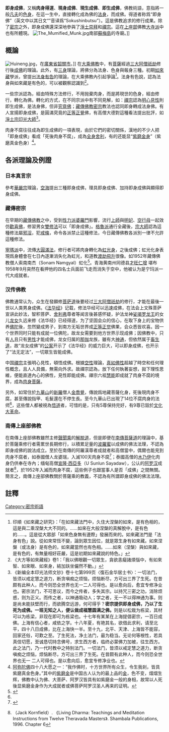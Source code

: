 {{佛教}}
'''即身成佛'''，又稱'''肉身得道'''、'''現身成佛'''、'''現生成佛'''、'''即生成佛'''，佛教術語，意指將一般[[凡夫|凡夫]]的[[色_(佛教)|色身]]，在這一生中，直接轉化成為佛的[[法身|法身]]，而成佛。得道者称爲“即身佛”（英文中以其日文“{{lang|ja|即身仏}}”音译爲“Sokushinbutsu”）。這是佛教追求的修行成果。除了[[密宗|密宗]]之外，即身成佛還深深地參與了[[淨土崇拜|淨土崇拜]]和[[禪宗|禪宗]]。這在[[上座部|上座部]]佛教[[大寺派|大寺派]]中也有所體現。
[[File:The_Mumified_Munk.jpg|thumb]]南部[[蘇梅島|蘇梅島]]的寺廟。]]

==概論==
[[File:Huineng.jpg|thumb]]，在[[廣東省|廣東省]][[韶關市|韶關市]]。]]
在[[大乘佛教|大乘佛教]]中，有[[菩薩|菩薩]]經過[[三大阿僧祇劫|三大阿僧祇劫]]修行後[[成佛|成佛]]的理論。此外，有[[三身|三身]]理論，將佛分為法身、色身與報身三種。初期[[如來藏|如來藏]]學派，曾提出[[法身有色|法身有色]]的理論，在大乘佛教內引起爭論<ref>印順《如來藏之研究》：「在如來藏法門中，久住大涅槃的如來，是有色相的，這是與二乘涅槃大大不同的。……如來在大般涅槃的真解脫中，是有色的……。這是從大眾部「如來色身無有邊際」發展而來的。如來藏法門是「法身有色」說。從如來常恆不變，論到眾生因位，就是眾生身有如來藏。如來涅槃（或法身）是有色的，如來藏當然也有色相。……如來（涅槃）與如來藏，是有色的，有無量相好莊嚴，這是初期如來藏說的特色。」</ref>。法身有色說，認為法身與如來藏是有色的，可以被觀察認識到<ref>《大方等如來藏經》卷1：「我以佛眼觀一切眾生，貪欲恚癡諸煩惱中，有如來智、如來眼、如來身，結加趺坐儼然不動。」</ref>。

一些宗派認為，經由特殊方法修行，不用抛棄肉身，而是將現世的色身，經由修行，轉化為佛。轉化的方式，在不同宗派中有不同見解，如：[[禪宗|禪宗]]認為[[見性|明心見性]]則即生成佛，是法身佛，但非[[成佛|究竟佛]]；[[藏傳佛教|藏傳佛教]][[密宗|密宗]]教法也認同即身轉成法身佛。有人宣揚即身成佛，是圓滿究竟的[[正等正覺|正等正覺]]佛，有高僧大德對這種看法提出批評，如[[淨土宗|淨土宗]][[印光大師|印光大師]]<ref>《新编全本印光法师文钞》卷十七第999页〈復石金华居士书〉：一切法门，皆须以戒定慧之道力，断贪嗔痴之烦恼，烦恼断尽，方可出三界了生死。在昔颇有此种人，而今则恐全世界也无一二人可得也。是以愈向后，愈宜专修净业也。密宗法门，不可思议，而今之传者，多失其宗。以持咒三密之功，消除烦惑，则为正义。而传之者，以神通吸动人；学之者，无一不以得神通为事。则是尚未能扶壁而行，而欲腾空远游，何可得乎？'''密宗提供即身成佛，乃以了生死为成佛。一班无知之人，便认做成福慧圆满之佛。'''则是以松栽为栋梁，其材可以为栋梁，非现在即可为栋梁也。十七年有某某在上海提倡密宗，一百日成佛。上海有信心者，咸依之学。十八年夏，有艳其名，欲借此求利，请至北平，四十八日成佛，比在上海快一半。至十九，北平、天津、上海皆不能容，回家还俗，可歎之至。了生死法，净土法门，最为稳当。无论何等根性，若具真信切愿，至诚恳切持念佛号，求生西方者，临终必蒙佛力加被，往生西方。 此之法门，乃一代时教中之特别法门。一切法门，皆须以戒定慧之道力，断贪嗔痴之烦恼，烦恼断尽，方可出三界了生死。在昔颇有此种人，而今则恐全世界也无一 二人可得也。是以愈向后，愈宜专修净业也。</ref>。

肉身不腐往往成為即生成佛的一項表現，由於它們的密切關係，漢地的不少人把「即身成佛」看成「死後肉身不腐」，成為[[全身舍利|全身舍利]]，有的还能显“[[紫磨金身|紫磨金身]]”（紫磨真金色身）<ref>[[阿弥陀佛|阿弥陀佛]]四十八大愿之一：“我作佛时，十方世界所有众生，令生我剎，皆具紫磨真金色身。”其中的[[紫磨金|紫磨金]]是中国古人认为的最上品的[[金|金]]，色不变，熠熠生辉，佛教中认为佛、大菩萨、阿罗汉皆具有如紫磨金一般的身相，故常以人死後显紫磨金身作为大成就者或佛菩萨阿罗汉圣人再来的证明。</ref>。

==各派理論及例證==
===日本真言宗===
參考[[華嚴宗|華嚴宗]]理論，[[空海|空海]]提出三種即身成佛，理具即身成佛、加持即身成佛與顯得即身成佛。

===藏傳密宗===
在早期的[[藏傳佛教|藏傳佛教]]之中，受到[[性力派|性力派]][[婆羅門|婆羅門]]影響，流行[[上師|上師]]與[[明妃|明妃]]、[[空行母|空行母]]一起效仿[[歡喜佛|歡喜佛]]，修習男女[[雙修法|雙修法]]可以「即身成佛」。[[格魯派|格魯派]]通行全藏後，[[宗大師|宗大師]]認為這種修法屬[[邪淫|邪淫]]，犯[[佛教戒律|戒條]]，命令各派禁止這種修法，今日藏傳佛教各派別一律不允許這種修法。

[[寧瑪派|寧瑪派]]中，流傳[[大圓滿法|大圓滿法]]，修行者可將肉身轉化為[[虹光身|虹光身]]，之後成佛；虹光化身表現爲身體會在七日內逐漸消失化為虹光，和道教[[屍解|渡劫飛升]]很像。如1952年藏傳佛教僧人索南南杰（Sonam Namgyal）虹化<ref name="honghua">{{Cite web|title=虹化之谜 高僧死后变成光飞走|url=http://fo.ifeng.com/a/20150202/40966815_0.shtml|accessdate=2020-09-01|work=fo.ifeng.com|archive-date=2020-08-08|archive-url=https://web.archive.org/web/20200808224747/https://fo.ifeng.com/a/20150202/40966815_0.shtml|dead-url=no}}</ref>。青海黄南州同德县[http://www.fosss.org/sheli/CaiWangRenZeng/Index.html 才旺仁增] {{Wayback|url=http://www.fosss.org/sheli/CaiWangRenZeng/Index.html |date=20210604203947 }}堪布1958年9月突然在看押他的四名士兵面前飞走而消失于空中，他被认为是宁玛派一代大成就者。

===汉传佛教===
佛教通常认为，众生在發願修[[菩萨道|菩萨道]]後要经过[[三大阿僧祇劫|三大阿僧祇劫]]的修行，才能在最後一世以人类男身成佛。《[[法华经|法华经]]》记载，修法华经可以迅速成佛，在法会上文殊菩萨宣讲此妙法，智积菩萨、[[舍利弗|舍利弗]]尊者等闻言後甚感怀疑，护法龙神[[娑竭罗龙王|娑竭罗龙王]]的女儿[[龙女|龙女]]久远来修《法华经》已经得道，为了坚固会众的信心，在取下身上的宝物供养[[佛陀|佛陀]]後，忽然變成男子，到南方无垢世界成[[正等正覺|正等正觉]]佛果，会众悉皆欢喜。因一个世界同时只能有成就一位佛陀，故龙女需要到他方世界示现成佛；因佛教中，只有[[人道|人]]且只有[[男性|男性]]才能成佛，龙女归属的[[那伽|那伽]]龙族，雖有大[[神通|神通]]，但依然属于[[畜生道|畜生道]]，故“龙女成佛”的[[公案|公案]]开示了《法华经》的威力巨大，可以即身成佛，也开示了“法无定法”，一切眾生皆能成佛。

中国[[禪宗|禪宗]]主張明心見性，頓悟成佛。根據[[空性|空性]]理論，[[真如_(佛教)|真如佛性]]超越了時空和任何理性概念，且人人具備，無需向外求。故禪宗認為，放下任何執著妄想，拋下理性思維，便能直達內心的佛性，見性即能成佛。禪宗六祖[[慧能|慧能]]即成就了肉身不腐的境界，成為[[肉身菩薩|肉身菩薩]]。

另外，如常住於[[九華山|九華山]]的[[新羅|新羅]]僧人[[金喬覺|金喬覺]]，傳說爲地藏菩薩化身，死後現肉身不腐，甚至傳說指甲、毛髮還在不停生長。至今九華山已出現了14位不腐肉身的法师<ref name=t/>，这些僧人都被視為[[悟道|悟道]]者，可惜的是，只有5尊保持完好，有9尊已毀於[[文化大革命|文化大革命]]。

===南傳上座部佛教===
在南傳上座部佛教雖然主修[[聲聞乘|聲聞乘]]的[[解脫道|解脫道]]，但是即便在[[南傳菩薩道|南傳菩薩道]]的理論中，基於菩薩乘修行者需累世長期修行，以積累足量的[[波羅蜜|波羅蜜]]以成佛的佛法法理，不認為即身成佛的說法成立。至於在南傳的阿羅漢尊者成就者和高僧當中，偶爾也能見到肉身不腐者，如泰國僧人龙婆瑞，入滅100天肉身不腐<ref name=t>{{Cite web |url=https://fo.ifeng.com/a/20171101/44738843_0.shtml |title=泰国出现“肉身佛”!高僧圆寂100天尸身不腐-鳳凰佛教網 |access-date=2018-10-16 |archive-date=2020-08-08 |archive-url=https://web.archive.org/web/20200808224634/https://fo.ifeng.com/a/20171101/44738843_0.shtml |dead-url=no }}</ref>；泰國高僧{{link-en|龙婆塔|Luang_Pho_Daeng}}的[[木乃伊|木乃伊]]化肉身仍供奉在寺內；缅甸高僧[[宣隆·西亞多|宣隆·西亞多]]（U Sunlun Sayadaw），公认的[[阿罗汉|阿罗汉]]成就者<ref>{{link-en|傑克·康菲爾德|Jack Kornfield}}（Jack Kornfield）. 《Living Dharma: Teachings and Meditation Instructions from Twelve Theravada Masters》. Shambala Publications, 1996. Chapter 6</ref>，於1952年入滅而肉身不腐，這些例子也跟當事人是否「成佛」之間無關。簡言之，南傳上座部佛教關於菩薩乘的教義，不認為有所謂即身成佛的佛法法理。

==註釋==
{{reflist}}

{{禪宗}}
{{密宗}}
{{佛教主題}}
[[Category:密宗術語|Category:密宗術語]]